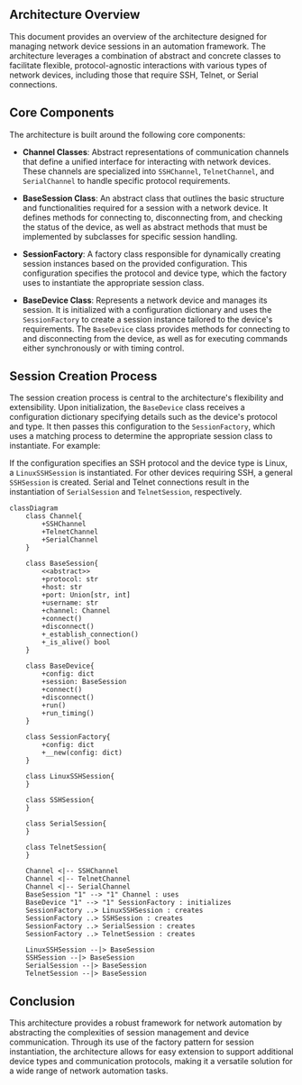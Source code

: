 ## Architecture Overview
This document provides an overview of the architecture designed for managing network device sessions in an automation framework. The architecture leverages a combination of abstract and concrete classes to facilitate flexible, protocol-agnostic interactions with various types of network devices, including those that require SSH, Telnet, or Serial connections.

## Core Components
The architecture is built around the following core components:

- **Channel Classes**: Abstract representations of communication channels that define a unified interface for interacting with network devices. These channels are specialized into `SSHChannel`, `TelnetChannel`, and `SerialChannel` to handle specific protocol requirements.

- **BaseSession Class**: An abstract class that outlines the basic structure and functionalities required for a session with a network device. It defines methods for connecting to, disconnecting from, and checking the status of the device, as well as abstract methods that must be implemented by subclasses for specific session handling.

- **SessionFactory**: A factory class responsible for dynamically creating session instances based on the provided configuration. This configuration specifies the protocol and device type, which the factory uses to instantiate the appropriate session class.

- **BaseDevice Class**: Represents a network device and manages its session. It is initialized with a configuration dictionary and uses the `SessionFactory` to create a session instance tailored to the device's requirements. The `BaseDevice` class provides methods for connecting to and disconnecting from the device, as well as for executing commands either synchronously or with timing control.

## Session Creation Process
The session creation process is central to the architecture's flexibility and extensibility. Upon initialization, the `BaseDevice` class receives a configuration dictionary specifying details such as the device's protocol and type. It then passes this configuration to the `SessionFactory`, which uses a matching process to determine the appropriate session class to instantiate. For example:

If the configuration specifies an SSH protocol and the device type is Linux, a `LinuxSSHSession` is instantiated.
For other devices requiring SSH, a general `SSHSession` is created.
Serial and Telnet connections result in the instantiation of `SerialSession` and `TelnetSession`, respectively.

```mermaid
classDiagram
    class Channel{
        +SSHChannel
        +TelnetChannel
        +SerialChannel
    }

    class BaseSession{
        <<abstract>>
        +protocol: str
        +host: str
        +port: Union[str, int]
        +username: str
        +channel: Channel
        +connect()
        +disconnect()
        +_establish_connection()
        +_is_alive() bool
    }

    class BaseDevice{
        +config: dict
        +session: BaseSession
        +connect()
        +disconnect()
        +run()
        +run_timing()
    }

    class SessionFactory{
        +config: dict
        +__new(config: dict)
    }

    class LinuxSSHSession{
    }

    class SSHSession{
    }

    class SerialSession{
    }

    class TelnetSession{
    }

    Channel <|-- SSHChannel
    Channel <|-- TelnetChannel
    Channel <|-- SerialChannel
    BaseSession "1" --> "1" Channel : uses
    BaseDevice "1" --> "1" SessionFactory : initializes
    SessionFactory ..> LinuxSSHSession : creates
    SessionFactory ..> SSHSession : creates
    SessionFactory ..> SerialSession : creates
    SessionFactory ..> TelnetSession : creates

    LinuxSSHSession --|> BaseSession
    SSHSession --|> BaseSession
    SerialSession --|> BaseSession
    TelnetSession --|> BaseSession
```

## Conclusion
This architecture provides a robust framework for network automation by abstracting the complexities of session management and device communication. Through its use of the factory pattern for session instantiation, the architecture allows for easy extension to support additional device types and communication protocols, making it a versatile solution for a wide range of network automation tasks.